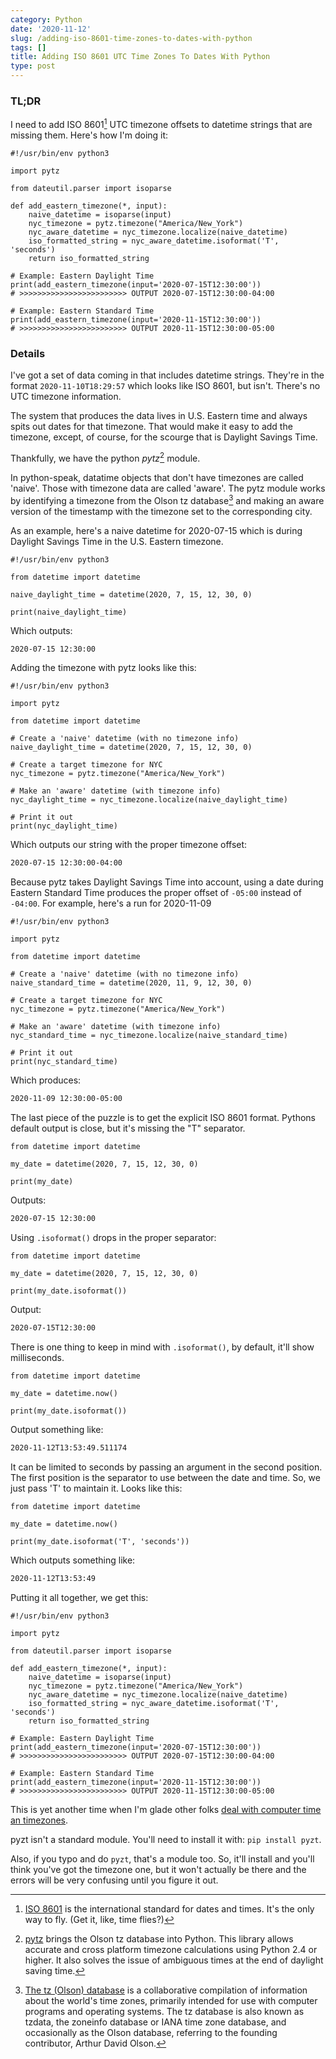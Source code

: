 ```yaml
---
category: Python
date: '2020-11-12'
slug: /adding-iso-8601-time-zones-to-dates-with-python
tags: []
title: Adding ISO 8601 UTC Time Zones To Dates With Python
type: post
---
```



### TL;DR

I need to add ISO 8601[^iso] UTC timezone offsets to datetime strings that are missing them. Here's how I'm doing it:

```python{numberLines: true}
#!/usr/bin/env python3

import pytz

from dateutil.parser import isoparse

def add_eastern_timezone(*, input):
    naive_datetime = isoparse(input)
    nyc_timezone = pytz.timezone("America/New_York")
    nyc_aware_datetime = nyc_timezone.localize(naive_datetime)
    iso_formatted_string = nyc_aware_datetime.isoformat('T', 'seconds')
    return iso_formatted_string
    
# Example: Eastern Daylight Time
print(add_eastern_timezone(input='2020-07-15T12:30:00'))
# >>>>>>>>>>>>>>>>>>>>>>>> OUTPUT 2020-07-15T12:30:00-04:00

# Example: Eastern Standard Time
print(add_eastern_timezone(input='2020-11-15T12:30:00'))
# >>>>>>>>>>>>>>>>>>>>>>>> OUTPUT 2020-11-15T12:30:00-05:00
```


### Details


I've got a set of data coming in that includes datetime strings. They're in the format `2020-11-10T18:29:57` which looks like ISO 8601, but isn't. There's no UTC timezone information. 

The system that produces the data lives in U.S. Eastern time and always spits out dates for that timezone. That would make it easy to add the timezone, except, of course, for the scourge that is Daylight Savings Time. 

Thankfully, we have the python _pytz_[^pytz] module. 

In python-speak, datatime objects that don't have timezones are called 'naive'. Those with timezone data are called 'aware'. The pytz module works by identifying a timezone from the Olson tz database[^tzdb] and making an aware version of the timestamp with the timezone set to the corresponding city. 

As an example, here's a naive datetime for 2020-07-15 which is during Daylight Savings Time in the U.S. Eastern timezone. 

```python{numberLines: true}
#!/usr/bin/env python3

from datetime import datetime

naive_daylight_time = datetime(2020, 7, 15, 12, 30, 0)

print(naive_daylight_time)
```

Which outputs: 

```txt
2020-07-15 12:30:00
```

Adding the timezone with pytz looks like this:

```python{numberLines: true}
#!/usr/bin/env python3

import pytz

from datetime import datetime

# Create a 'naive' datetime (with no timezone info)
naive_daylight_time = datetime(2020, 7, 15, 12, 30, 0)

# Create a target timezone for NYC
nyc_timezone = pytz.timezone("America/New_York")

# Make an 'aware' datetime (with timezone info)
nyc_daylight_time = nyc_timezone.localize(naive_daylight_time)

# Print it out
print(nyc_daylight_time)
```

Which outputs our string with the proper timezone offset:

```txt
2020-07-15 12:30:00-04:00
```

Because pytz takes Daylight Savings Time into account, using a date during Eastern Standard Time produces the proper offset of `-05:00` instead of `-04:00`. For example, here's a run for 2020-11-09

```python{numberLines: true}
#!/usr/bin/env python3

import pytz

from datetime import datetime

# Create a 'naive' datetime (with no timezone info)
naive_standard_time = datetime(2020, 11, 9, 12, 30, 0)

# Create a target timezone for NYC
nyc_timezone = pytz.timezone("America/New_York")

# Make an 'aware' datetime (with timezone info)
nyc_standard_time = nyc_timezone.localize(naive_standard_time)

# Print it out
print(nyc_standard_time)
```

Which produces:
```txt
2020-11-09 12:30:00-05:00
```


The last piece of the puzzle is to get the explicit ISO 8601 format. Pythons default output is close, but it's missing the "T" separator.

```python{numberLines: true}
from datetime import datetime

my_date = datetime(2020, 7, 15, 12, 30, 0)

print(my_date)
```

Outputs:

```txt
2020-07-15 12:30:00
```

Using `.isoformat()` drops in the proper separator:

```python{numberLines: true}
from datetime import datetime

my_date = datetime(2020, 7, 15, 12, 30, 0)

print(my_date.isoformat())
```

Output:

```txt
2020-07-15T12:30:00
```

There is one thing to keep in mind with `.isoformat()`, by default, it'll show milliseconds. 

```python{numberLines: true}
from datetime import datetime

my_date = datetime.now()

print(my_date.isoformat())
```

Output something like:

```txt
2020-11-12T13:53:49.511174
```

It can be limited to seconds by passing an argument in the second position. The first position is the separator to use between the date and time. So, we just pass 'T' to maintain it. Looks like this:

```python{numberLines: true}
from datetime import datetime

my_date = datetime.now()

print(my_date.isoformat('T', 'seconds'))
```

Which outputs something like:

```txt
2020-11-12T13:53:49
```

Putting it all together, we get this:


```python{numberLines: true}
#!/usr/bin/env python3

import pytz

from dateutil.parser import isoparse

def add_eastern_timezone(*, input):
    naive_datetime = isoparse(input)
    nyc_timezone = pytz.timezone("America/New_York")
    nyc_aware_datetime = nyc_timezone.localize(naive_datetime)
    iso_formatted_string = nyc_aware_datetime.isoformat('T', 'seconds')
    return iso_formatted_string
    
# Example: Eastern Daylight Time
print(add_eastern_timezone(input='2020-07-15T12:30:00'))
# >>>>>>>>>>>>>>>>>>>>>>>> OUTPUT 2020-07-15T12:30:00-04:00

# Example: Eastern Standard Time
print(add_eastern_timezone(input='2020-11-15T12:30:00'))
# >>>>>>>>>>>>>>>>>>>>>>>> OUTPUT 2020-11-15T12:30:00-05:00
```

This is yet another time when I'm glade other folks [deal with computer time an timezones](https://www.youtube.com/watch?v=-5wpm-gesOY). 

pyzt isn't a standard module. You'll need to install it with: `pip install pyzt`. 

Also, if you typo and do `pyzt`, that's a module too. So, it'll install and you'll think you've got the timezone one, but it won't actually be there and the errors will be very confusing until you figure it out. 


[^iso]: [ISO 8601](https://en.wikipedia.org/wiki/ISO_8601) is the international standard for dates and times. It's the only way to fly. (Get it, like, time flies?)
[^pytz]: [pytz](https://pypi.org/project/pytz/) brings the Olson tz database into Python. This library allows accurate and cross platform timezone calculations using Python 2.4 or higher. It also solves the issue of ambiguous times at the end of daylight saving time.
[^tzdb]: [The tz (Olson) database](https://en.wikipedia.org/wiki/Tz_database) is a collaborative compilation of information about the world's time zones, primarily intended for use with computer programs and operating systems. The tz database is also known as tzdata, the zoneinfo database or IANA time zone database, and occasionally as the Olson database, referring to the founding contributor, Arthur David Olson.